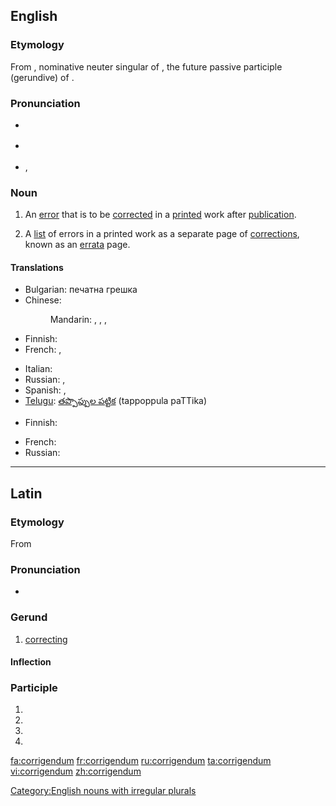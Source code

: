 {{was wotd|2010|October|14}}
==English==

===Etymology===
From {{etyl|la}} {{term|corrigendum|lang=la}}, nominative neuter singular of {{term|corrigendus|lang=la}}, the future passive participle (gerundive) of {{term|corrigo|corrigō|I correct|lang=la}}.

===Pronunciation===
* {{a|UK}} {{IPA|/ˌkɒɹ.ɪˈdʒɛn.dəm/|/ˌkɒɹ.ɪˈgɛn.dəm/}}
* {{a|US}} {{IPA|/ˌkɔɹ.ɨˈdʒɛn.dəm/|/ˌkɔɹ.ɨˈgɛn.dəm/}}
* {{audio|en-us-corrigendum.ogg|Audio (US)}}, {{audio|en-us-corrigendum-2.ogg|Audio (US)}}

===Noun===
{{en-noun|corrigend|a}}

# An [[error]] that is to be [[correct]]ed in a [[print]]ed work after [[publication]].
# {{usually|plural}} A [[list]] of errors in a printed work as a separate page of [[correction]]s, known as an [[errata]] page.

====Translations====
{{trans-top|error that is to be corrected in a printed work}}
* Bulgarian: печатна грешка
* Chinese:
*: Mandarin: {{t|cmn|勘誤|sc=Hani}}, {{t|cmn|勘误|tr=kānwù|sc=Hani}}, {{i|alternative form:}} {{t|cmn|刊誤|sc=Hani}}, {{t|cmn|刊误|sc=Hani}}
* Finnish: {{t|fi|painovirhe}}
* French: {{t|fr|erratum}}, {{t|fr|coquille}}
{{trans-mid}}
* Italian: {{t|it|refuso}}
* Russian: {{t|ru|исправленная опечатка|sc=Cyrl}}, {{t|ru|поправка|f|sc=Cyrl}}
* Spanish: {{t|es|errata}}, {{t|es|gazapo}}
* [[Telugu]]: [[తప్పొప్పుల పట్టిక]] (tappoppula paTTika)
{{trans-bottom}}

{{trans-top|list of errors in a printed work}}
* Finnish: {{t|fi|korjaukset|p}}
{{trans-mid}}
* French: {{t|fr|erratum|m}}
* Russian: {{t|ru|список опечаток|sc=Cyrl}}
{{trans-bottom}}

[[Category:English nouns with irregular plurals]]

----

==Latin==

===Etymology===
From {{term|corrigo|corrigō|I correct|lang=la}}

===Pronunciation===
* {{a|Classical}} {{IPA|/kor.riˈgen.dum/|lang=la}}

===Gerund===
{{la-gerund|corrigend}}

# [[correcting]]

====Inflection====
{{la-decl-gerund|corrigend}}

===Participle===
{{la-part-form|corrigendum}}

# {{inflection of|[[corrigendus#Latin|corrigendus]]||nom|n|s|lang=la}}
# {{inflection of|[[corrigendus#Latin|corrigendus]]||acc|m|s|lang=la}}
# {{inflection of|[[corrigendus#Latin|corrigendus]]||acc|n|s|lang=la}}
# {{inflection of|[[corrigendus#Latin|corrigendus]]||voc|n|s|lang=la}}

[[fa:corrigendum]]
[[fr:corrigendum]]
[[ru:corrigendum]]
[[ta:corrigendum]]
[[vi:corrigendum]]
[[zh:corrigendum]]